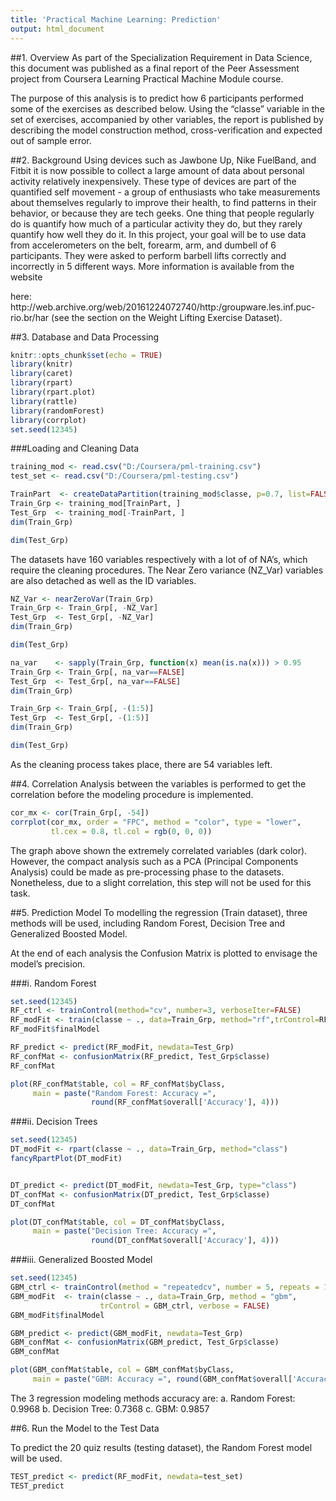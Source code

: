 ---
title: 'Practical Machine Learning: Prediction'
output: html_document
---
##1. Overview
As part of the Specialization Requirement in Data Science, this document was published as a final report of the Peer Assessment project from Coursera Learning Practical Machine Module course.

The purpose of this analysis is to predict how 6 participants performed some of the exercises as described below. Using the "classe" variable in the set of exercises, accompanied by other variables, the report is published by describing the model construction method, cross-verification and expected out of sample error.

##2. Background
Using devices such as Jawbone Up, Nike FuelBand, and Fitbit it is now possible to collect a large amount of data about personal activity relatively inexpensively. These type of devices are part of the quantified self movement - a group of enthusiasts who take measurements about themselves regularly to improve their health, to find patterns in their behavior, or because they are tech geeks. One thing that people regularly do is quantify how much of a particular activity they do, but they rarely quantify how well they do it. In this project, your goal will be to use data from accelerometers on the belt, forearm, arm, and dumbell of 6 participants. They were asked to perform barbell lifts correctly and incorrectly in 5 different ways. More information is available from the website 

here: http://web.archive.org/web/20161224072740/http:/groupware.les.inf.puc-rio.br/har (see the section on the Weight Lifting Exercise Dataset).

##3. Database and Data Processing
```{r setup, include=TRUE}
knitr::opts_chunk$set(echo = TRUE)
library(knitr)
library(caret)
library(rpart)
library(rpart.plot)
library(rattle)
library(randomForest)
library(corrplot)
set.seed(12345)
```

###Loading and Cleaning Data
```{r}
training_mod <- read.csv("D:/Coursera/pml-training.csv")
test_set <- read.csv("D:/Coursera/pml-testing.csv")

TrainPart  <- createDataPartition(training_mod$classe, p=0.7, list=FALSE)
Train_Grp <- training_mod[TrainPart, ]
Test_Grp  <- training_mod[-TrainPart, ]
dim(Train_Grp)

dim(Test_Grp)
```

The datasets have 160 variables respectively with a lot of of NA's, which require the cleaning procedures. The Near Zero variance (NZ_Var) variables are also detached as well as the ID variables.

```{r}
NZ_Var <- nearZeroVar(Train_Grp)
Train_Grp <- Train_Grp[, -NZ_Var]
Test_Grp  <- Test_Grp[, -NZ_Var]
dim(Train_Grp)

dim(Test_Grp)

na_var    <- sapply(Train_Grp, function(x) mean(is.na(x))) > 0.95
Train_Grp <- Train_Grp[, na_var==FALSE]
Test_Grp  <- Test_Grp[, na_var==FALSE]
dim(Train_Grp)

Train_Grp <- Train_Grp[, -(1:5)]
Test_Grp  <- Test_Grp[, -(1:5)]
dim(Train_Grp)

dim(Test_Grp)
```

As the cleaning process takes place, there are 54 variables left.

##4. Correlation
Analysis between the variables is performed to get the correlation before the modeling procedure is implemented.

```{r}
cor_mx <- cor(Train_Grp[, -54])
corrplot(cor_mx, order = "FPC", method = "color", type = "lower", 
         tl.cex = 0.8, tl.col = rgb(0, 0, 0))
```

The graph above shown the extremely correlated variables (dark color).  However, the compact analysis such as a PCA (Principal Components Analysis) could be made as pre-processing phase to the datasets. Nonetheless, due to a slight correlation, this step will not be used for this task.

##5. Prediction Model
To modelling the regression (Train dataset), three methods will be used, including Random Forest, Decision Tree and Generalized Boosted Model.

At the end of each analysis the Confusion Matrix is plotted to envisage the model's precision.

###i. Random Forest

```{r}
set.seed(12345)
RF_ctrl <- trainControl(method="cv", number=3, verboseIter=FALSE)
RF_modFit <- train(classe ~ ., data=Train_Grp, method="rf",trControl=RF_ctrl)
RF_modFit$finalModel

RF_predict <- predict(RF_modFit, newdata=Test_Grp)
RF_confMat <- confusionMatrix(RF_predict, Test_Grp$classe)
RF_confMat

plot(RF_confMat$table, col = RF_confMat$byClass, 
     main = paste("Random Forest: Accuracy =",
                  round(RF_confMat$overall['Accuracy'], 4)))
```
###ii. Decision Trees

```{r}
set.seed(12345)
DT_modFit <- rpart(classe ~ ., data=Train_Grp, method="class")
fancyRpartPlot(DT_modFit)


DT_predict <- predict(DT_modFit, newdata=Test_Grp, type="class")
DT_confMat <- confusionMatrix(DT_predict, Test_Grp$classe)
DT_confMat

plot(DT_confMat$table, col = DT_confMat$byClass, 
     main = paste("Decision Tree: Accuracy =",
                  round(DT_confMat$overall['Accuracy'], 4)))
```

###iii. Generalized Boosted Model
```{r}
set.seed(12345)
GBM_ctrl <- trainControl(method = "repeatedcv", number = 5, repeats = 1)
GBM_modFit  <- train(classe ~ ., data=Train_Grp, method = "gbm",
                    trControl = GBM_ctrl, verbose = FALSE)
GBM_modFit$finalModel

GBM_predict <- predict(GBM_modFit, newdata=Test_Grp)
GBM_confMat <- confusionMatrix(GBM_predict, Test_Grp$classe)
GBM_confMat

plot(GBM_confMat$table, col = GBM_confMat$byClass, 
     main = paste("GBM: Accuracy =", round(GBM_confMat$overall['Accuracy'], 4)))
```


The 3 regression modeling methods accuracy are:
a.	Random Forest: 0.9968
b.	Decision Tree: 0.7368
c.	GBM: 0.9857


##6. Run the Model to the Test Data

To predict the 20 quiz results (testing dataset), the Random Forest model will be used.

```{r}
TEST_predict <- predict(RF_modFit, newdata=test_set)
TEST_predict

```

